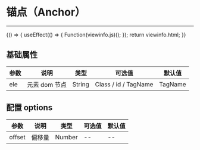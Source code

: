 
# 锚点（Anchor）

---

<Meta title="复用组件/锚点(Anchor)" />

<Canvas>
    <Story
        name="锚点(Anchor)"
        height="300px"
        parameters={{
            docs: { source: { code: `${viewinfo.html}${viewinfo.js}` } },
        }}
    >
        {() => {
            useEffect(() => {
                Function(viewinfo.js)();
            });
            return viewinfo.html;
        }}
    </Story>
</Canvas>

## 基础属性

| 参数 | 说明          | 类型   | 可选值               | 默认值  |
| ---- | ------------- | ------ | -------------------- | ------- |
| ele  | 元素 dom 节点 | String | Class / id / TagName | TagName |

## 配置 options

| 参数   | 说明   | 类型   | 可选值 | 默认值 |
| ------ | ------ | ------ | ------ | ------ |
| offset | 偏移量 | Number | --     | --     |
